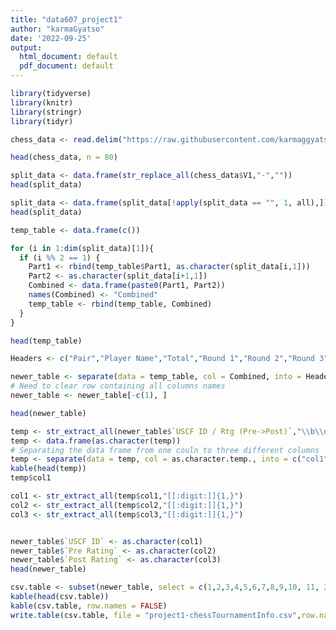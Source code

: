 ```yaml
---
title: "data607_project1"
author: "karmaGyatso"
date: '2022-09-25'
output:
  html_document: default
  pdf_document: default
---
```


```r
library(tidyverse)
library(knitr)
library(stringr)
library(tidyr)
```


```r
chess_data <- read.delim("https://raw.githubusercontent.com/karmaggyatso/CUNY_SPS/main/Github_data607/project1/tournamentinfo.txt", header = FALSE, stringsAsFactors = FALSE)

head(chess_data, n = 80)
```

```r
split_data <- data.frame(str_replace_all(chess_data$V1,"-",""))
head(split_data)
```

```r
split_data <- data.frame(split_data[!apply(split_data == "", 1, all),])
head(split_data)
```
```r
temp_table <- data.frame(c())

for (i in 1:dim(split_data)[1]){
  if (i %% 2 == 1) {
    Part1 <- rbind(temp_table$Part1, as.character(split_data[i,1]))
    Part2 <- as.character(split_data[i+1,1])
    Combined <- data.frame(paste0(Part1, Part2))
    names(Combined) <- "Combined"
    temp_table <- rbind(temp_table, Combined)
  } 
}

head(temp_table)
```

```r
Headers <- c("Pair","Player Name","Total","Round 1","Round 2","Round 3", "Round 4","Round 5","Round 6","Round 7","State","USCF ID / Rtg (Pre->Post)","Pts","1","2","3","4","5","6","7","Ave Pre Rating")

newer_table <- separate(data = temp_table, col = Combined, into = Headers, sep = "\\|")
# Need to clear row containing all columns names
newer_table <- newer_table[-c(1), ]

head(newer_table)
```
```r
temp <- str_extract_all(newer_table$`USCF ID / Rtg (Pre->Post)`,"\\b\\d{1,}")
temp <- data.frame(as.character(temp))
# Separating the data frame from one couln to three different columns
temp <- separate(data = temp, col = as.character.temp., into = c("col1","col2","col3"), sep = ",")
kable(head(temp))
temp$col1
```

```r
col1 <- str_extract_all(temp$col1,"[[:digit:]]{1,}")
col2 <- str_extract_all(temp$col2,"[[:digit:]]{1,}")
col3 <- str_extract_all(temp$col3,"[[:digit:]]{1,}")


newer_table$`USCF ID` <- as.character(col1)
newer_table$`Pre Rating` <- as.character(col2)
newer_table$`Post Rating` <- as.character(col3)
head(newer_table)
```
```r
csv.table <- subset(newer_table, select = c(1,2,3,4,5,6,7,8,9,10, 11, 21, 22, 23,24, 13, 14))
kable(head(csv.table))
kable(csv.table, row.names = FALSE)
write.table(csv.table, file = "project1-chessTournamentInfo.csv",row.names=FALSE, na="",col.names=TRUE, sep=",")
```

